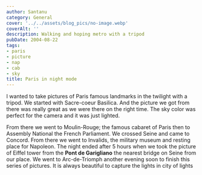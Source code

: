 ```yaml
---
author: Santanu
category: General
cover: '../../assets/blog_pics/no-image.webp'
coverAlt: ''
description: Walking and hoping metro with a tripod
pubDate: 2004-08-22
tags:
- paris
- picture
- nap
- cab
- sky
title: Paris in night mode
---
```

I wanted to take pictures of Paris famous landmarks in the twilight with
a tripod. We started with Sacre-coeur Basilica. And the picture we got
from there was really great as we were there on the right time. The sky
color was perfect for the camera and it was just lighted.  
  
From there we went to Moulin-Rouge; the famous cabaret of Paris then to
Assembly National the French Parliament. We crossed Seine and came to
Concord. From there we went to Invalids, the military museum and resting
place for Napoleon.
The night ended after 5 hours when we took the picture of Eiffel tower
from the **Pont de Garigliano** the nearest bridge on Seine from our
place.
We went to Arc-de-Triomph another evening soon to finish this series of
pictures. It is always beautiful to capture the lights in city of lights